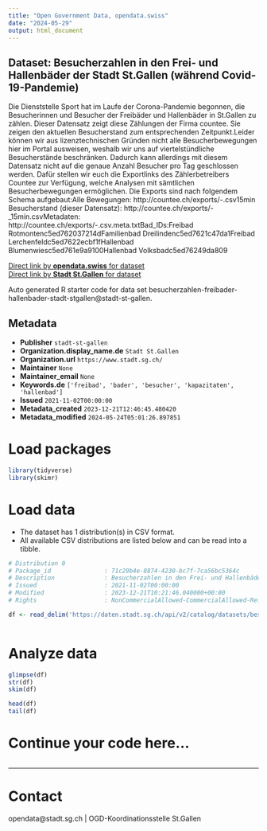 ```yaml
---
title: "Open Government Data, opendata.swiss"
date: "2024-05-29"
output: html_document
---
```


## Dataset: Besucherzahlen in den Frei- und Hallenbäder der Stadt St.Gallen (während Covid-19-Pandemie)

Die Dienststelle Sport hat im Laufe der Corona-Pandemie begonnen, die Besucherinnen und Besucher der Freibäder und Hallenbäder in St.Gallen zu zählen. Dieser Datensatz zeigt diese Zählungen der Firma countee. Sie zeigen den aktuellen Besucherstand zum entsprechenden Zeitpunkt.Leider können wir aus lizenztechnischen Gründen nicht alle Besucherbewegungen hier im Portal ausweisen, weshalb wir uns auf viertelstündliche Besucherstände beschränken. Dadurch kann allerdings mit diesem Datensatz nicht auf die genaue Anzahl Besucher pro Tag geschlossen werden. Dafür stellen wir euch die Exportlinks des Zählerbetreibers Countee zur Verfügung, welche Analysen mit sämtlichen Besucherbewegungen ermöglichen. Die Exports sind nach folgendem Schema aufgebaut:Alle Bewegungen: http://countee.ch/exports/-.csv15min Besucherstand (dieser Datensatz): http://countee.ch/exports/-_15min.csvMetadaten: http://countee.ch/exports/-.csv.meta.txtBad_IDs:Freibad Rotmontenc5ed762037214dFamilienbad Dreilindenc5ed7621c47da1Freibad Lerchenfeldc5ed7622ecbf1fHallenbad Blumenwiesc5ed761e9a9100Hallenbad Volksbadc5ed76249da809

[Direct link by **opendata.swiss** for dataset](https://opendata.swiss/de/dataset/besucherzahlen-in-den-frei-und-hallenbader-der-stadt-st-gallen-wahrend-covid-19-pandemie)<br>
[Direct link by **Stadt St.Gallen** for dataset](https://daten.stadt.sg.ch/explore/dataset/besucherzahlen-freibader-hallenbader-stadt-stgallen/)

Auto generated R starter code for data set besucherzahlen-freibader-hallenbader-stadt-stgallen@stadt-st-gallen.

## Metadata

- **Publisher** `stadt-st-gallen`
- **Organization.display_name.de** `Stadt St.Gallen`
- **Organization.url** `https://www.stadt.sg.ch/`
- **Maintainer** `None`
- **Maintainer_email** `None`
- **Keywords.de** `['freibad', 'bader', 'besucher', 'kapazitaten', 'hallenbad']`
- **Issued** `2021-11-02T00:00:00`
- **Metadata_created** `2023-12-21T12:46:45.480420`
- **Metadata_modified** `2024-05-24T05:01:26.897851`


# Load packages

```r

library(tidyverse)
library(skimr)

```

# Load data

-   The dataset has 1 distribution(s) in CSV format.
-   All available CSV distributions are listed below and can be read into a tibble.

```r

# Distribution 0
# Package_id               : 71c29b4e-8874-4230-bc7f-7ca56bc5364c
# Description              : Besucherzahlen in den Frei- und Hallenbäder der Stadt St.Gallen (während Covid-19-Pandemie) (csv)
# Issued                   : 2021-11-02T00:00:00
# Modified                 : 2023-12-21T10:21:46.040000+00:00
# Rights                   : NonCommercialAllowed-CommercialAllowed-ReferenceRequired

df <- read_delim('https://daten.stadt.sg.ch/api/v2/catalog/datasets/besucherzahlen-freibader-hallenbader-stadt-stgallen/exports/csv')



```

# Analyze data

```r

glimpse(df)
str(df)
skim(df)

head(df)
tail(df)

```

# Continue your code here...

```r

```

------------------------------------------------------------------------

# Contact

opendata@stadt.sg.ch | OGD-Koordinationsstelle St.Gallen
